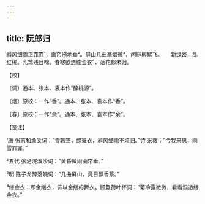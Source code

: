 ```yaml
---
---
---
```

title: 阮郎归
---







斜风细雨正霏霏¹，画帘拖地垂²。屏山几曲篆烟微³，闲庭柳絮飞。　　新绿密，乱红稀。乳莺残日啼。春寒欲透缕金衣⁴，落花郎未归。





【校】


〔调〕通本、张本、袁本作“醉桃源”。

〔烟〕原校：一作“香”。通本、张本、袁本作“香”。

〔春〕原校：一作“余”。通本、张本、袁本作“余”。





【笺注】


¹唐 张志和渔父词：“青箬笠，绿簑衣，斜风细雨不须归。”诗 采薇：“今我来思，雨雪霏霏。”

²五代 张泌浣溪沙词：“黄昏微雨画帘垂。”

³明 陈子龙醉落魄词：“几曲屏山，竟日飘香篆。”

⁴缕金衣：即金缕衣，饰以金缕的舞衣。顾夐荷叶杯词：“菊冷露微微，看看湿透缕金衣。”